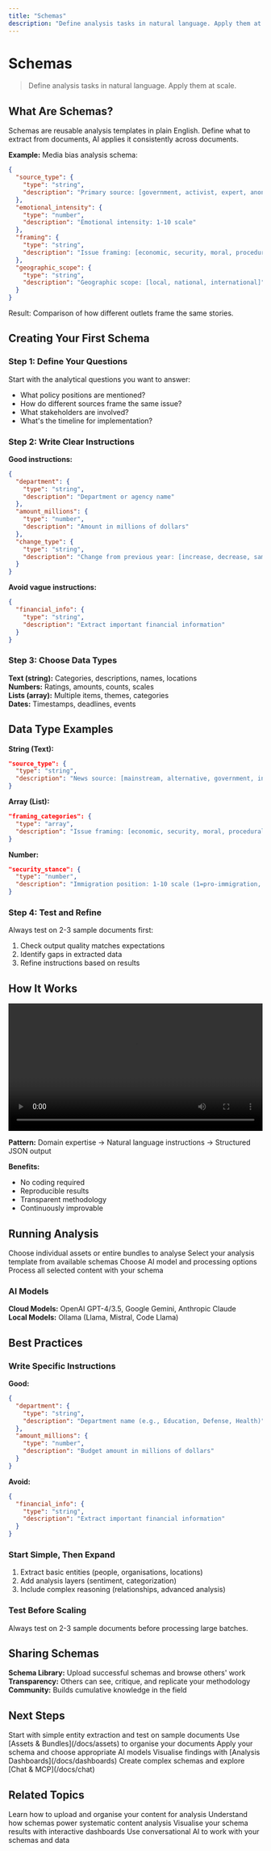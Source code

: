 ```yaml
---
title: "Schemas"
description: "Define analysis tasks in natural language. Apply them at scale."
---
```


# Schemas

> Define analysis tasks in natural language. Apply them at scale.

## What Are Schemas?

Schemas are reusable analysis templates in plain English. Define what to extract from documents, AI applies it consistently across documents.

**Example:** Media bias analysis schema:

```json
{
  "source_type": {
    "type": "string",
    "description": "Primary source: [government, activist, expert, anonymous]"
  },
  "emotional_intensity": {
    "type": "number",
    "description": "Emotional intensity: 1-10 scale"
  },
  "framing": {
    "type": "string",
    "description": "Issue framing: [economic, security, moral, procedural]"
  },
  "geographic_scope": {
    "type": "string",
    "description": "Geographic scope: [local, national, international]"
  }
}
```

Result: Comparison of how different outlets frame the same stories.

## Creating Your First Schema

### Step 1: Define Your Questions

Start with the analytical questions you want to answer:

- What policy positions are mentioned?
- How do different sources frame the same issue?
- What stakeholders are involved?
- What's the timeline for implementation?

### Step 2: Write Clear Instructions

**Good instructions:**
```json
{
  "department": {
    "type": "string",
    "description": "Department or agency name"
  },
  "amount_millions": {
    "type": "number",
    "description": "Amount in millions of dollars"
  },
  "change_type": {
    "type": "string",
    "description": "Change from previous year: [increase, decrease, same]"
  }
}
```

**Avoid vague instructions:**
```json
{
  "financial_info": {
    "type": "string",
    "description": "Extract important financial information"
  }
}
```

### Step 3: Choose Data Types

**Text (string):** Categories, descriptions, names, locations  
**Numbers:** Ratings, amounts, counts, scales  
**Lists (array):** Multiple items, themes, categories  
**Dates:** Timestamps, deadlines, events

## Data Type Examples

**String (Text):**
```json
"source_type": {
  "type": "string",
  "description": "News source: [mainstream, alternative, government, independent]"
}
```

**Array (List):**
```json
"framing_categories": {
  "type": "array",
  "description": "Issue framing: [economic, security, moral, procedural]"
}
```

**Number:**
```json
"security_stance": {
  "type": "number",
  "description": "Immigration position: 1-10 scale (1=pro-immigration, 10=security-focused)"
}
```

### Step 4: Test and Refine

Always test on 2-3 sample documents first:
1. Check output quality matches expectations
2. Identify gaps in extracted data
3. Refine instructions based on results

## How It Works

<video controls width="100%">
  <source src="/images/schema-view-5.mp4" type="video/mp4" />
  Your browser does not support the video tag.
</video>

**Pattern:** Domain expertise → Natural language instructions → Structured JSON output

**Benefits:**
- No coding required
- Reproducible results
- Transparent methodology
- Continuously improvable

## Running Analysis

<Steps>
<Step title="Select Content">
Choose individual assets or entire bundles to analyse
</Step>
<Step title="Pick Schema">
Select your analysis template from available schemas
</Step>
<Step title="Configure Settings">
Choose AI model and processing options
</Step>
<Step title="Run Analysis">
Process all selected content with your schema
</Step>
</Steps>

### AI Models

**Cloud Models:** OpenAI GPT-4/3.5, Google Gemini, Anthropic Claude  
**Local Models:** Ollama (Llama, Mistral, Code Llama)

## Best Practices

### Write Specific Instructions

**Good:**
```json
{
  "department": {
    "type": "string",
    "description": "Department name (e.g., Education, Defense, Health)"
  },
  "amount_millions": {
    "type": "number",
    "description": "Budget amount in millions of dollars"
  }
}
```

**Avoid:**
```json
{
  "financial_info": {
    "type": "string",
    "description": "Extract important financial information"
  }
}
```

### Start Simple, Then Expand

1. Extract basic entities (people, organisations, locations)
2. Add analysis layers (sentiment, categorization)
3. Include complex reasoning (relationships, advanced analysis)

### Test Before Scaling

<Warning>
Always test on 2-3 sample documents before processing large batches.
</Warning>

## Sharing Schemas

**Schema Library:** Upload successful schemas and browse others' work  
**Transparency:** Others can see, critique, and replicate your methodology  
**Community:** Builds cumulative knowledge in the field

## Next Steps

<Steps>
<Step title="Create Schema">
Start with simple entity extraction and test on sample documents
</Step>
<Step title="Upload Content">
Use [Assets & Bundles](/docs/assets) to organise your documents
</Step>
<Step title="Run Analysis">
Apply your schema and choose appropriate AI models
</Step>
<Step title="Explore Results">
Visualise findings with [Analysis Dashboards](/docs/dashboards)
</Step>
<Step title="Scale Up">
Create complex schemas and explore [Chat & MCP](/docs/chat)
</Step>
</Steps>

## Related Topics

<CardGroup cols={2}>
<Card title="Assets & Bundles" icon="folder" href="/docs/assets">
Learn how to upload and organise your content for analysis
</Card>
<Card title="Classification System" icon="cog" href="/docs/classification-system">
Understand how schemas power systematic content analysis
</Card>
<Card title="Analysis Dashboards" icon="chart-line" href="/docs/dashboards">
Visualise your schema results with interactive dashboards
</Card>
<Card title="Chat & MCP" icon="comments" href="/docs/chat">
Use conversational AI to work with your schemas and data
</Card>
</CardGroup>